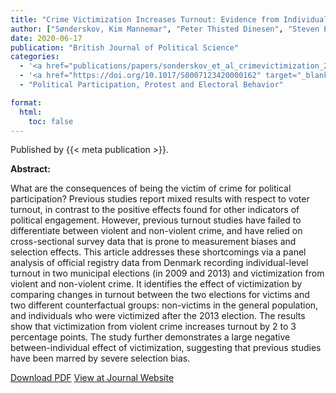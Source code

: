 ```yaml
---
title: "Crime Victimization Increases Turnout: Evidence from Individual-Level Administrative Panel Data"
author: ["Sønderskov, Kim Mannemar", "Peter Thisted Dinesen", "Steven E. Finkel", "Kasper M. Hansen"]
date: 2020-06-17
publication: "British Journal of Political Science"
categories:
  - '<a href="publications/papers/sonderskov_et_al_crimevictimization_2020.pdf" target="_blank">PDF</a>'
  - '<a href="https://doi.org/10.1017/S0007123420000162" target="_blank">Journal</a>'
  - "Political Participation, Protest and Electoral Behavior"

format:
  html:
    toc: false
---
```


Published by {{< meta publication >}}.

**Abstract:**

::: justify-text
What are the consequences of being the victim of crime for political participation? Previous studies report mixed results with respect to voter turnout, in contrast to the positive effects found for other indicators of political engagement. However, previous turnout studies have failed to differentiate between violent and non-violent crime, and have relied on cross-sectional survey data that is prone to measurement biases and selection effects. This article addresses these shortcomings via a panel analysis of official registry data from Denmark recording individual-level turnout in two municipal elections (in 2009 and 2013) and victimization from violent and non-violent crime. It identifies the effect of victimization by comparing changes in turnout between the two elections for victims and two different counterfactual groups: non-victims in the general population, and individuals who were victimized after the 2013 election. The results show that victimization from violent crime increases turnout by 2 to 3 percentage points. The study further demonstrates a large negative between-individual effect of victimization, suggesting that previous studies have been marred by severe selection bias.
:::

[Download PDF](papers/sonderskov_et_al_crimevictimization_2020.pdf){.btn .btn-outline-success target="_blank"} [View at Journal Website](https://doi.org/10.1017/S0007123420000162){.btn .btn-outline-success target="_blank"}
